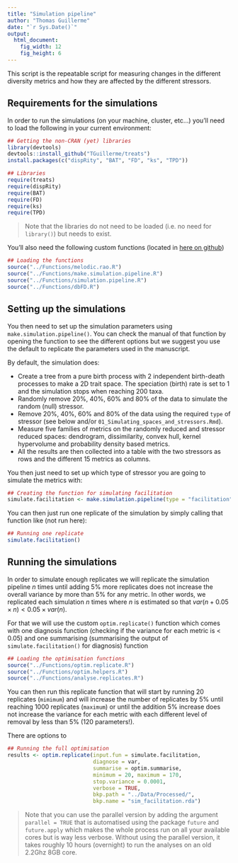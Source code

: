 ```yaml
---
title: "Simulation pipeline"
author: "Thomas Guillerme"
date: "`r Sys.Date()`"
output:
  html_document:
    fig_width: 12
    fig_height: 6
---
```


This script is the repeatable script for measuring changes in the different diversity metrics and how they are affected by the different stressors. 

## Requirements for the simulations

In order to run the simulations (on your machine, cluster, etc...) you'll need to load the following in your current environment:

```r
## Getting the non-CRAN (yet) libraries
library(devtools)
devtools::install_github("TGuillerme/treats")
install.packages(c("dispRity", "BAT", "FD", "ks", "TPD"))
```

```r
## Libraries
require(treats)
require(dispRity)
require(BAT)
require(FD)
require(ks)
require(TPD)
```

> Note that the libraries do not need to be loaded (i.e. no need for `library()`) but needs to exist.

You'll also need the following custom functions (located in [here on github](https://github.com/TGuillerme/eco_metrics_simulations/tree/master/Functions))

```r
## Loading the functions
source("../Functions/melodic.rao.R")
source("../Functions/make.simulation.pipeline.R")
source("../Functions/simulation.pipeline.R")
source("../Functions/dbFD.R")
```

## Setting up the simulations

You then need to set up the simulation parameters using `make.simulation.pipeline()`.
You can check the manual of that function by opening the function to see the different options but we suggest you use the default to replicate the parameters used in the manuscript.

By default, the simulation does:

 * Create a tree from a pure birth process with 2 independent birth-death processes to make a 2D trait space. The speciation (birth) rate is set to 1 and the simulation stops when reaching 200 taxa.
 * Randomly remove 20%, 40%, 60% and 80% of the data to simulate the random (null) stressor.
 * Remove 20%, 40%, 60% and 80% of the data using the required `type` of stressor (see below and/or `01_Simulating_spaces_and_stressors.Rmd`).
 * Measure five families of metrics on the randomly reduced and stressor reduced spaces: dendrogram, dissimilarity, convex hull, kernel hypervolume and probability density based metrics.
 * All the results are then collected into a table with the two stressors as rows and the different 15 metrics as columns.

You then just need to set up which type of stressor you are going to simulate the metrics with:

```r
## Creating the function for simulating facilitation
simulate.facilitation <- make.simulation.pipeline(type = "facilitation")
```

You can then just run one replicate of the simulation by simply calling that function like (not run here):

```r
## Running one replicate
simulate.facilitation()
```

## Running the simulations

In order to simulate enough replicates we will replicate the simulation pipeline $n$ times until adding 5% more replicates does not increase the overall variance by more than 5% for any metric.
In other words, we replicated each simulation $n$ times where $n$ is estimated so that $var(n + 0.05 \times n) < 0.05 \times var(n)$.

For that we will use the custom `optim.replicate()` function which comes with one diagnosis function (checking if the variance for each metric is < 0.05) and one summarising (summarising the output of `simulate.facilitation()` for diagnosis) function

```r
## Loading the optimisation functions
source("../Functions/optim.replicate.R")
source("../Functions/optim.helpers.R")
source("../Functions/analyse.replicates.R")
```

You can then run this replicate function that will start by running 20 replicates (`mimimum`) and will increase the number of replicates by 5% until reaching 1000 replicates (`maximum`) or until the addition 5% increase does not increase the variance for each metric with each different level of removal by less than 5% (120 parameters!).

There are options to 

```r
## Running the full optimisation
results <- optim.replicate(input.fun = simulate.facilitation,
                           diagnose = var,
                           summarise = optim.summarise,
                           minimum = 20, maximum = 170,
                           stop.variance = 0.0001,
                           verbose = TRUE,
                           bkp.path = "../Data/Processed/",
                           bkp.name = "sim_facilitation.rda")
```
> Note that you can use the parallel version by adding the argument `parallel = TRUE` that is automatised using the package `future` and `future.apply` which makes the whole process run on all your available cores but is way less verbose. Without using the parallel version, it takes roughly 10 hours (overnight) to run the analyses on an old 2.2Ghz 8GB core.


<!-- 
## Checking the results

We can then visualise the "convergence" of the results using the `analyse.replicate` function:

```r
source("../Functions/analyse.replicates.R")
## Check the change in variance for all 120 parameters
analyse.replicates("../Data/Processed/sim_filtering.rda") #140 -> #170
analyse.replicates("../Data/Processed/sim_equalizing.rda") #155
analyse.replicates("../Data/Processed/sim_competition.rda") #126
analyse.replicates("../Data/Processed/sim_facilitation.rda") #163
``` -->